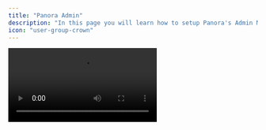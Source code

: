 ```yaml
---
title: "Panora Admin"
description: "In this page you will learn how to setup Panora's Admin Module."
icon: "user-group-crown"
---
```


<video controls className="w-full aspect-video" src="https://www.youtube.com/watch?v=DYIXyYVUwjg" />

## Download Panora Admin Loader

<CardGroup cols={1}>
  <Card href="/.gitbook/assets/PanoraAdmin_Loader.lua" icon="download" horizontal>
    Click me to download the Admin Loader to import into your game!
  </Card>
</CardGroup>

***

## Copy & Paste Loader

```lua lua
local PanoraModule = require(82434321168927) -- Don't Change

PanoraModule.settings = {
    Prefix = ":", -- Change command prefix
    PanoraGuard = true, -- Enable PanoraGuard feature
    AntiExploit = {
        Fly = true,  -- Enable anti-fly exploit
        Speed = true, -- Enable anti-speed exploit
        SpeedLimit = 16, -- Set speed limit for anti-speed exploit
        PingSpoof = true -- Enable anti-ping spoof exploit
    },
    MaxWarnings = 2, -- Set maximum warnings before kick
    GroupID = 123456789 -- Replace with your group's ID
}

-- Only have three admin levels, Owner, Moderator, and Admin.

PanoraModule.adminLevels = {
    ["owner123"] = "Owner", -- Add a new owner-level admin user
    ["moderator456"] = "Moderator", -- Add a new moderator-level admin user
    ["admin789"] = "Admin" -- Add a new admin-level admin user
}

-- Only have three admin levels, Owner, Moderator, and Admin. 
-- If you would like to use "Guest" feel free to.

PanoraModule.groupLevels = {
    [1] = "Guest", -- Replace with your actual role IDs and names
    [2] = "Member",
    [255] = "Owner"
}
```

## Setup Steps

<Steps activeStep={0}>
  <Step title="Install Panora Module">
    <p>In your Roblox game, add the Panora Admin Script to your project, naming it "PanoraAdmin". Use the following code to require the module:</p>

    ```lua
    local PanoraModule = require(82434321168927) -- Don't Change
    ```
  </Step>

  <Step title="Configure Panora Settings">
    <p>Define the settings for the Panora Admin System according to your game's requirements. Customize the settings as needed:</p>

    ```lua
    PanoraModule.settings = {
        Prefix = ":", -- Change command prefix
        PanoraGuard = true, -- Enable PanoraGuard feature
        AntiExploit = {
            Fly = true,  -- Enable anti-fly exploit
            Speed = true, -- Enable anti-speed exploit
            SpeedLimit = 16, -- Set speed limit for anti-speed exploit
            PingSpoof = true -- Enable anti-ping spoof exploit
        },
        MaxWarnings = 2, -- Set maximum warnings before kick
        GroupID = 123456789 -- Replace with your group's ID
    }
    ```
  </Step>

  <Step title="Define Admin Levels">
    <p>Specify the admin levels and their corresponding users. Add new admin users as needed:</p>

    ```lua
    PanoraModule.adminLevels = {
        ["owner123"] = "Owner", -- Add a new owner-level admin user
        ["moderator456"] = "Moderator", -- Add a new moderator-level admin user
        ["admin789"] = "Admin" -- Add a new admin-level admin user
    }
    ```
  </Step>

  <Step title="Define Group Levels">
    <p>Define the group levels for players in your game. Replace the role IDs and names with your actual values:</p>

    ```lua
    PanoraModule.groupLevels = {
        [1] = "Guest", -- Replace with your actual role IDs and names
        [2] = "Member",
        [255] = "Owner"
    }
    ```
  </Step>
</Steps>

## Conclusion

By following these steps and customizing the settings according to your game's requirements, you can successfully set up the Panora Admin System for your Roblox game.

If you have any questions, comments, or concerns, please contact [Support](https://discord.com/invite/s7VhTPQ32b)!